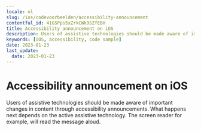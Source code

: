 ```yaml
---
locale: nl
slug: /ios/codevoorbeelden/accessibility-announcement
contentful_id: 41GSPps5xZrkCWk9SZfEBH
title: Accessibility announcement on iOS
description: Users of assistive technologies should be made aware of important changes in content through accessibility announcements.
keywords: [iOS, accessibility, code sample]
date: 2023-01-23
last_update:
  date: 2023-01-23
---
```


# Accessibility announcement on iOS

Users of assistive technologies should be made aware of important changes in content through accessibility announcements. What happens next depends on the active assistive technology. The screen reader for example, will read the message aloud.

<CodeSample id="accessibility-announcement" framework="ios" locale="nl"/>
